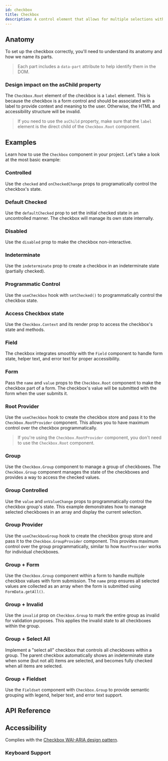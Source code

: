 ```yaml
---
id: checkbox
title: Checkbox
description: A control element that allows for multiple selections within a set.
---
```


<ComponentPreview id="Checkbox" />

## Anatomy

To set up the checkbox correctly, you'll need to understand its anatomy and how we name its parts.

> Each part includes a `data-part` attribute to help identify them in the DOM.

<Anatomy id="checkbox" />

### Design impact on the asChild property

The `Checkbox.Root` element of the checkbox is a `label` element. This is because the checkbox is a form control and
should be associated with a label to provide context and meaning to the user. Otherwise, the HTML and accessibility
structure will be invalid.

> If you need to use the `asChild` property, make sure that the `label` element is the direct child of the
> `Checkbox.Root` component.

## Examples

Learn how to use the `Checkbox` component in your project. Let's take a look at the most basic example:

<Example id="basic" />

### Controlled

Use the `checked` and `onCheckedChange` props to programatically control the checkbox's state.

<Example id="controlled" />

### Default Checked

Use the `defaultChecked` prop to set the initial checked state in an uncontrolled manner. The checkbox will manage its
own state internally.

<Example id="default-checked" />

### Disabled

Use the `disabled` prop to make the checkbox non-interactive.

<Example id="disabled" />

### Indeterminate

Use the `indeterminate` prop to create a checkbox in an indeterminate state (partially checked).

<Example id="indeterminate" />

### Programmatic Control

Use the `useCheckbox` hook with `setChecked()` to programmatically control the checkbox state.

<Example id="programmatic-control" />

### Access Checkbox state

Use the `Checkbox.Context` and its render prop to access the checkbox's state and methods.

<Example id="render-prop" />

### Field

The checkbox integrates smoothly with the `Field` component to handle form state, helper text, and error text for proper
accessibility.

<Example id="with-field" />

### Form

Pass the `name` and `value` props to the `Checkbox.Root` component to make the checkbox part of a form. The checkbox's
value will be submitted with the form when the user submits it.

<Example id="with-form" />

### Root Provider

Use the `useCheckbox` hook to create the checkbox store and pass it to the `Checkbox.RootProvider` component. This
allows you to have maximum control over the checkbox programmatically.

<Example id="root-provider" />

> If you're using the `Checkbox.RootProvider` component, you don't need to use the `Checkbox.Root` component.

### Group

Use the `Checkbox.Group` component to manage a group of checkboxes. The `Checkbox.Group` component manages the state of
the checkboxes and provides a way to access the checked values.

<Example id="group" />

### Group Controlled

Use the `value` and `onValueChange` props to programmatically control the checkbox group's state. This example
demonstrates how to manage selected checkboxes in an array and display the current selection.

<Example id="group-controlled" />

### Group Provider

Use the `useCheckboxGroup` hook to create the checkbox group store and pass it to the `Checkbox.GroupProvider`
component. This provides maximum control over the group programmatically, similar to how `RootProvider` works for
individual checkboxes.

<Example id="group-provider" />

### Group + Form

Use the `Checkbox.Group` component within a form to handle multiple checkbox values with form submission. The `name`
prop ensures all selected values are collected as an array when the form is submitted using `FormData.getAll()`.

<Example id="group-with-form" />

### Group + Invalid

Use the `invalid` prop on `Checkbox.Group` to mark the entire group as invalid for validation purposes. This applies the
invalid state to all checkboxes within the group.

<Example id="group-with-invalid" />

### Group + Select All

Implement a "select all" checkbox that controls all checkboxes within a group. The parent checkbox automatically shows
an indeterminate state when some (but not all) items are selected, and becomes fully checked when all items are
selected.

<Example id="group-with-select-all" />

### Group + Fieldset

Use the `Fieldset` component with `Checkbox.Group` to provide semantic grouping with legend, helper text, and error text
support.

<Example id="group-with-fieldset" />

## API Reference

<ComponentTypes id="checkbox" />

## Accessibility

Complies with the [Checkbox WAI-ARIA design pattern](https://www.w3.org/WAI/ARIA/apg/patterns/checkbox/).

### Keyboard Support

<KeyBindingsTable id="checkbox" />
